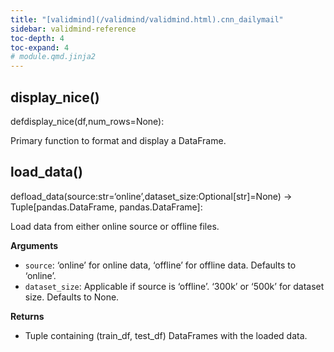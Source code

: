 ```yaml
---
title: "[validmind](/validmind/validmind.html).cnn_dailymail"
sidebar: validmind-reference
toc-depth: 4
toc-expand: 4
# module.qmd.jinja2
---
```


<!-- function.qmd.jinja2 -->

## display_nice[()]{.muted}

<!-- signatures.jinja2 -->

::: {.signature}

<span class="kw">def</span><span class="name">display_nice</span>(<span class="params"><span class="n">df</span><span class="muted">,</span></span><span class="params"><span class="n">num_rows</span><span class="o">=</span><span class="kc">None</span></span>):

:::

<!-- docstring.jinja2 -->

Primary function to format and display a DataFrame.

<!-- function.qmd.jinja2 -->

## load_data[()]{.muted}

<!-- signatures.jinja2 -->

::: {.signature}

<span class="kw">def</span><span class="name">load_data</span>(<span class="params"><span class="n">source</span><span class="p">:</span><span class="nb">str</span><span class="o">=</span><span class="s1">'online'</span><span class="muted">,</span></span><span class="params"><span class="n">dataset_size</span><span class="p">:</span><span class="n">Optional</span><span class="p">\[</span><span class="nb">str</span><span class="p">\]</span><span class="o">=</span><span class="kc">None</span></span>)<span class="p"> → </span><span class="return-annotation"><span class="n">Tuple</span><span class="p">\[</span><span class="n">pandas</span>.<span class="n">DataFrame</span><span class="p">, </span><span class="n">pandas</span>.<span class="n">DataFrame</span><span class="p">\]</span></span>:

:::

<!-- docstring.jinja2 -->

Load data from either online source or offline files.

**Arguments**

- `source`: 'online' for online data, 'offline' for offline data. Defaults to 'online'.
- `dataset_size`: Applicable if source is 'offline'. '300k' or '500k' for dataset size. Defaults to None.

**Returns**

- Tuple containing (train_df, test_df) DataFrames with the loaded data.
